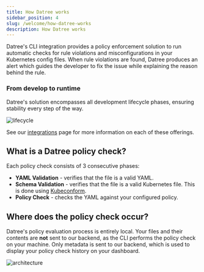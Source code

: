```yaml
---
title: How Datree works
sidebar_position: 4
slug: /welcome/how-datree-works
description: How Datree works
---
```


Datree's CLI integration provides a policy enforcement solution to run automatic checks for rule violations and misconfigurations in your Kubernetes config files. When rule violations are found, Datree produces an alert which guides the developer to fix the issue while explaining the reason behind the rule.  

### From develop to runtime

Datree's solution encompasses all development lifecycle phases, ensuring stability every step of the way.

![lifecycle](/img/welcome/getting-started/offerings.png)

See our [integrations](/integrations) page for more information on each of these offerings.

## What is a Datree policy check?

Each policy check consists of 3 consecutive phases:
- **YAML Validation** - verifies that the file is a valid YAML.
- **Schema Validation** - verifies that the file is a valid Kubernetes file. This is done using [Kubeconform](https://github.com/yannh/kubeconform).
- **Policy Check** - checks the YAML against your configured policy.

## Where does the policy check occur?

Datree's policy evaluation process is entirely local. Your files and their contents are **not** sent to our backend, as the CLI performs the policy check on your machine. Only metadata is sent to our backend, which is used to display your policy check history on your dashboard.

![architecture](/img/welcome/how-datree-works/architecture_light.png)
